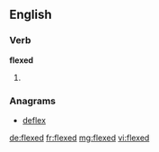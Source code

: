 ==English==

===Verb===
'''flexed'''

# {{past of|flex}}

===Anagrams===
* [[deflex#English|deflex]]

[[de:flexed]]
[[fr:flexed]]
[[mg:flexed]]
[[vi:flexed]]